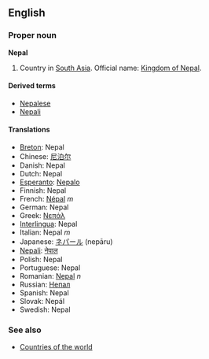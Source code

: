 ==English==
===Proper noun===
'''Nepal'''

# Country in [[South Asia]]. Official name: [[Kingdom of Nepal]].

====Derived terms====
*[[Nepalese]]
*[[Nepali]]

====Translations====
*[[Breton]]: Nepal
*Chinese: [[尼泊尔]]
*Danish: Nepal
*Dutch: Nepal
*[[Esperanto]]: [[Nepalo]]
*Finnish: Nepal
*French: [[Népal]] ''m''
*German: Nepal
*Greek: [[Νεπάλ]]
*[[Interlingua]]: Nepal
*Italian: Nepal ''m''
*Japanese: [[ネパール]] (nepāru)
*[[Nepali]]: [[नेपाल]]
*Polish: Nepal
*Portuguese: Nepal
*Romanian: [[Nepal]] ''n''
*Russian: [[Непал]]
*Spanish: Nepal
*Slovak: Nepál
*Swedish: Nepal

===See also===
*[[Countries of the world]]